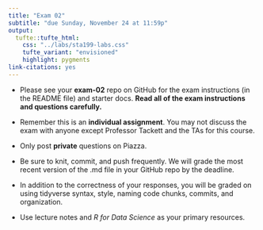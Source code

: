 ```yaml
---
title: "Exam 02"
subtitle: "due Sunday, November 24 at 11:59p"
output: 
  tufte::tufte_html:
    css: "../labs/sta199-labs.css"
    tufte_variant: "envisioned"
    highlight: pygments
link-citations: yes
---
```


- Please see your **exam-02** repo on GitHub for the exam instructions (in the README file) and starter docs. **Read all of the exam instructions and questions carefully.**

- Remember this is an **individual assignment**. You may not discuss the exam with anyone except Professor Tackett and the TAs for this course.

- Only post **private** questions on Piazza.

- Be sure to knit, commit, and push frequently. We will grade the most recent version of the .md file in your GitHub repo by the deadline. 

- In addition to the correctness of your responses, you will be graded on using tidyverse syntax, style, naming code chunks, commits, and organization.

- Use lecture notes and *R for Data Science* as your primary resources.

